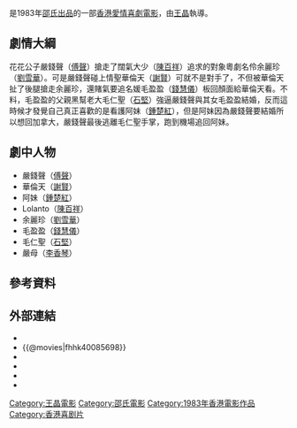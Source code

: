 {{Infobox Film
| name                  = 花心大少
| original_name         = {{lang|en|''Hong Kong Playboys''}}
| image                 = Hong Kong Playboys poster.jpg
| image_size            = 
| caption               = 電影《花心大少》海報
| director              = [[王晶_(導演)|王晶]]
| producer              = [[方逸華|方逸華]]
| producer_2            = 黃家禧、謝家慧
| writer                = 王晶
| screenplay            = 
| story                 = 
| based_on              = 
| narrator              = 
| production_supervisor = 
| starring              = [[傅聲|傅聲]]<br>[[謝賢|謝賢]]<br>[[鍾楚紅|鍾楚紅]]<br>[[陳百祥|陳百祥]]<br>[[劉雪華|劉雪華]]
| music                 = 成錦榮、蘇振厚
| maintheme             = 
| opentheme             = 
| endtheme              = 
| cinematography        = 李新業
| editing               = 姜興隆、劉紹光
| sound                 = 
| studio                = 
| distributor           = 邵氏兄弟有限公司
| released              = {{film date|1983|6|18}}
| issue date            = 
| sec-title             = 
| rate                  = 
| runtime               = 99 分鐘
| country               = {{英屬香港電影}}
| language              = 粵語
| sarft_id              = 
| imdb_id               = tt0085698
| amg_id                = 1:158043
| budget                = 
| gross                 = [[HK$|HK$]] 7,373,743.00
| preceded_by           = 
| followed_by           = 
| cn_name               = 
| hk_name               = 
| mo_name               = 
| tw_name               = 
| sg_name               = 
}}

{{engname|《花心大少》|''Hong Kong Playboys''}}是1983年[[邵氏電影列表|邵氏出品]]的一部[[香港電影|香港愛情喜劇電影]]，由[[王晶_(導演)|王晶]]執導。

== 劇情大綱 ==
花花公子嚴錢聲（[[傅聲|傅聲]]）搶走了闊氣大少（[[陳百祥|陳百祥]]）追求的對象粵劇名伶余麗珍（[[劉雪華|劉雪華]]）。可是嚴錢聲碰上情聖華倫天（[[謝賢|謝賢]]）可就不是對手了，不但被華倫天扯了後腿搶走余麗珍，還賭氣要追名媛毛盈盈（[[錢慧儀|錢慧儀]]）板回顏面給華倫天看。不料，毛盈盈的父親黑幫老大毛仁聖（[[石堅|石堅]]）強逼嚴錢聲與其女毛盈盈結婚，反而這時候才發覺自己真正喜歡的是看護阿妹（[[鍾楚紅|鍾楚紅]]），但是阿妹因為嚴錢聲要結婚所以想回加拿大，嚴錢聲最後逃離毛仁聖手掌，跑到機場追回阿妹。

== 劇中人物 ==
*嚴錢聲（[[傅聲|傅聲]]）
*華倫天（[[謝賢|謝賢]]）
*阿妹（[[鍾楚紅|鍾楚紅]]）
*Lolanto（[[陳百祥|陳百祥]]）
*余麗珍（[[劉雪華|劉雪華]]）
*毛盈盈（[[錢慧儀|錢慧儀]]）
*毛仁聖（[[石堅|石堅]]）
*嚴母（[[李香琴|李香琴]]） 

== 參考資料 ==
{{reflist}}

== 外部連結 ==
*{{hkmdb title|6489}}
*{{@movies|fhhk40085698}}
*{{douban}}
*{{Mtime|10839}}
*{{Amg movie|158043}}
*{{imdb title|0085698}}

{{王晶}}
[[Category:王晶電影|Category:王晶電影]]
[[Category:邵氏電影|Category:邵氏電影]]
[[Category:1983年香港電影作品|Category:1983年香港電影作品]]
[[Category:香港喜剧片|Category:香港喜剧片]]